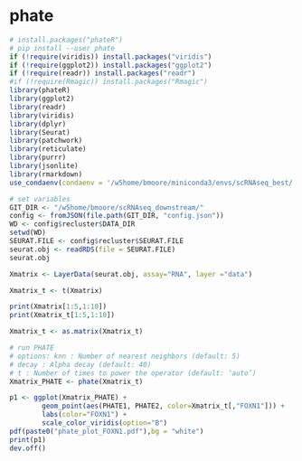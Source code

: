 # phate
```r
# install.packages("phateR")
# pip install --user phate
if (!require(viridis)) install.packages("viridis")
if (!require(ggplot2)) install.packages("ggplot2")
if (!require(readr)) install.packages("readr")
#if (!require(Rmagic)) install.packages("Rmagic")
library(phateR)
library(ggplot2)
library(readr)
library(viridis)
library(dplyr)
library(Seurat)
library(patchwork)
library(reticulate)
library(purrr)
library(jsonlite)
library(rmarkdown)
use_condaenv(condaenv = '/w5home/bmoore/miniconda3/envs/scRNAseq_best/', required = TRUE)
```
```r
# set variables
GIT_DIR <- "/w5home/bmoore/scRNAseq_downstream/"
config <- fromJSON(file.path(GIT_DIR, "config.json"))
WD <- config$recluster$DATA_DIR
setwd(WD)
SEURAT.FILE <- config$recluster$SEURAT.FILE
seurat.obj <- readRDS(file = SEURAT.FILE)
seurat.obj
```

```r
Xmatrix <- LayerData(seurat.obj, assay="RNA", layer ="data")
```
```r
Xmatrix_t <- t(Xmatrix)
```
```r
print(Xmatrix[1:5,1:10])
print(Xmatrix_t[1:5,1:10])
```
```r
Xmatrix_t <- as.matrix(Xmatrix_t)
```

```r
# run PHATE
# options: knn : Number of nearest neighbors (default: 5)
# decay : Alpha decay (default: 40)
# t : Number of times to power the operator (default: ‘auto’)
Xmatrix_PHATE <- phate(Xmatrix_t)
```

```r
p1 <- ggplot(Xmatrix_PHATE) +
        geom_point(aes(PHATE1, PHATE2, color=Xmatrix_t[,"FOXN1"])) +
        labs(color="FOXN1") +
        scale_color_viridis(option="B")
pdf(paste0("phate_plot_FOXN1.pdf"),bg = "white")
print(p1)
dev.off()
```